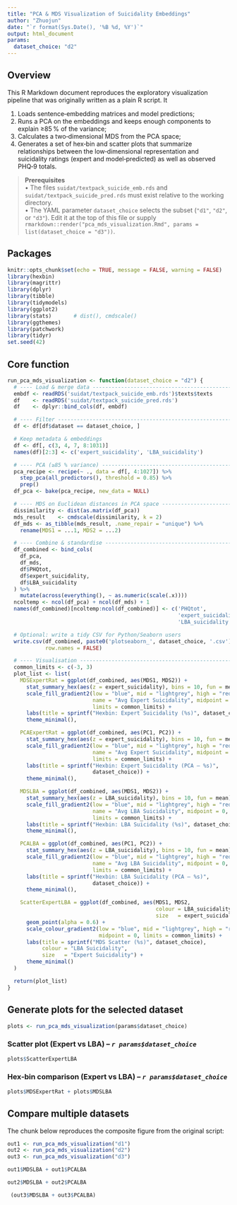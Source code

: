 ```yaml
---
title: "PCA & MDS Visualization of Suicidality Embeddings"
author: "Zhuojun"
date: "`r format(Sys.Date(), '%B %d, %Y')`"
output: html_document
params:
  dataset_choice: "d2"
---
```


## Overview

This R Markdown document reproduces the exploratory visualization pipeline that was originally written as a plain R script.  It

1. Loads sentence‐embedding matrices and model predictions;
2. Runs a PCA on the embeddings and keeps enough components to explain ≥85 % of the variance;
3. Calculates a two‑dimensional MDS from the PCA space;
4. Generates a set of hex‑bin and scatter plots that summarize relationships between the low‑dimensional representation and suicidality ratings (expert and model‐predicted) as well as observed PHQ‑9 totals.

> **Prerequisites**  
> • The files `suidat/textpack_suicide_emb.rds` and `suidat/textpack_suicide_pred.rds` must exist relative to the working directory.  
> • The YAML parameter `dataset_choice` selects the subset (`"d1"`, `"d2"`, or `"d3"`).  Edit it at the top of this file or supply `rmarkdown::render("pca_mds_visualization.Rmd", params = list(dataset_choice = "d3"))`.

## Packages

```r
knitr::opts_chunk$set(echo = TRUE, message = FALSE, warning = FALSE)
library(hexbin)
library(magrittr)
library(dplyr)
library(tibble)
library(tidymodels)
library(ggplot2)
library(stats)       # dist(), cmdscale()
library(ggthemes)
library(patchwork)
library(tidyr)
set.seed(42)
```

## Core function

```r
run_pca_mds_visualization <- function(dataset_choice = "d2") {
  # ---- Load & merge data ----------------------------------------------------
  embdf <- readRDS('suidat/textpack_suicide_emb.rds')$texts$texts
  df    <- readRDS('suidat/textpack_suicide_pred.rds')
  df    <- dplyr::bind_cols(df, embdf)

  # ---- Filter ---------------------------------------------------------------
  df <- df[df$dataset == dataset_choice, ]

  # Keep metadata & embeddings
  df <- df[, c(3, 4, 7, 8:1031)]
  names(df)[2:3] <- c('expert_suicidality', 'LBA_suicidality')

  # ---- PCA (≥85 % variance) --------------------------------------------------
  pca_recipe <- recipe(~ ., data = df[, 4:1027]) %>%
    step_pca(all_predictors(), threshold = 0.85) %>%
    prep()
  df_pca <- bake(pca_recipe, new_data = NULL)

  # ---- MDS on Euclidean distances in PCA space ------------------------------
  dissimilarity <- dist(as.matrix(df_pca))
  mds_result    <- cmdscale(dissimilarity, k = 2)
  df_mds <- as_tibble(mds_result, .name_repair = "unique") %>%
    rename(MDS1 = ...1, MDS2 = ...2)

  # ---- Combine & standardise ------------------------------------------------
  df_combined <- bind_cols(
    df_pca,
    df_mds,
    df$PHQtot,
    df$expert_suicidality,
    df$LBA_suicidality
  ) %>%
    mutate(across(everything(), ~ as.numeric(scale(.x))))
  ncoltemp <- ncol(df_pca) + ncol(df_mds) + 1
  names(df_combined)[ncoltemp:ncol(df_combined)] <- c('PHQtot',
                                                      'expert_suicidality',
                                                      'LBA_suicidality')

  # Optional: write a tidy CSV for Python/Seaborn users
  write.csv(df_combined, paste0('plotseaborn_', dataset_choice, '.csv'),
            row.names = FALSE)

  # ---- Visualisation --------------------------------------------------------
  common_limits <- c(-3, 3)
  plot_list <- list(
    MDSExpertRat = ggplot(df_combined, aes(MDS1, MDS2)) +
      stat_summary_hex(aes(z = expert_suicidality), bins = 10, fun = mean) +
      scale_fill_gradient2(low = "blue", mid = "lightgrey", high = "red",
                           name = "Avg Expert Suicidality", midpoint = 0,
                           limits = common_limits) +
      labs(title = sprintf("Hexbin: Expert Suicidality (%s)", dataset_choice)) +
      theme_minimal(),

    PCAExpertRat = ggplot(df_combined, aes(PC1, PC2)) +
      stat_summary_hex(aes(z = expert_suicidality), bins = 10, fun = mean) +
      scale_fill_gradient2(low = "blue", mid = "lightgrey", high = "red",
                           name = "Avg Expert Suicidality", midpoint = 0,
                           limits = common_limits) +
      labs(title = sprintf("Hexbin: Expert Suicidality (PCA – %s)",
                           dataset_choice)) +
      theme_minimal(),

    MDSLBA = ggplot(df_combined, aes(MDS1, MDS2)) +
      stat_summary_hex(aes(z = LBA_suicidality), bins = 10, fun = mean) +
      scale_fill_gradient2(low = "blue", mid = "lightgrey", high = "red",
                           name = "Avg LBA Suicidality", midpoint = 0,
                           limits = common_limits) +
      labs(title = sprintf("Hexbin: LBA Suicidality (%s)", dataset_choice)) +
      theme_minimal(),

    PCALBA = ggplot(df_combined, aes(PC1, PC2)) +
      stat_summary_hex(aes(z = LBA_suicidality), bins = 10, fun = mean) +
      scale_fill_gradient2(low = "blue", mid = "lightgrey", high = "red",
                           name = "Avg LBA Suicidality", midpoint = 0,
                           limits = common_limits) +
      labs(title = sprintf("Hexbin: LBA Suicidality (PCA – %s)",
                           dataset_choice)) +
      theme_minimal(),

    ScatterExpertLBA = ggplot(df_combined, aes(MDS1, MDS2,
                                               colour = LBA_suicidality,
                                               size   = expert_suicidality)) +
      geom_point(alpha = 0.6) +
      scale_colour_gradient2(low = "blue", mid = "lightgrey", high = "red",
                             midpoint = 0, limits = common_limits) +
      labs(title = sprintf("MDS Scatter (%s)", dataset_choice),
           colour = "LBA Suicidality",
           size   = "Expert Suicidality") +
      theme_minimal()
  )

  return(plot_list)
}
```

## Generate plots for the selected dataset

```r
plots <- run_pca_mds_visualization(params$dataset_choice)
```

### Scatter plot (Expert vs LBA) – *`r params$dataset_choice`*

```r
plots$ScatterExpertLBA
```

### Hex‐bin comparison (Expert vs LBA) – *`r params$dataset_choice`*

```r
plots$MDSExpertRat + plots$MDSLBA
```


## Compare multiple datasets

The chunk below reproduces the composite figure from the original script:

```r
out1 <- run_pca_mds_visualization("d1")
out2 <- run_pca_mds_visualization("d2")
out3 <- run_pca_mds_visualization("d3")

out1$MDSLBA + out1$PCALBA
```

```r
out2$MDSLBA + out2$PCALBA

```

```r

 (out3$MDSLBA + out3$PCALBA)

```
